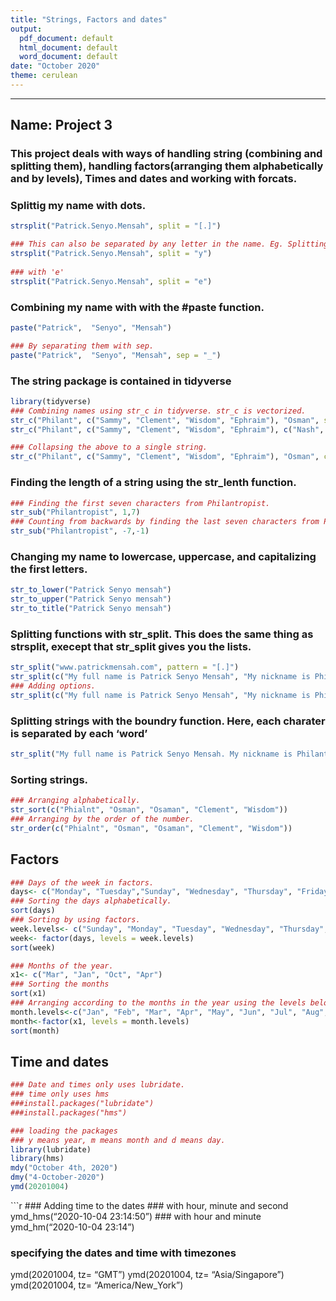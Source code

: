 ```yaml
---
title: "Strings, Factors and dates"
output:
  pdf_document: default
  html_document: default
  word_document: default
date: "October 2020"
theme: cerulean
---
```


---


## Name: Project 3 

### This project deals with ways of handling string (combining and splitting them), handling factors(arranging them alphabetically and by levels), Times and dates and working with forcats.

### Splittig my name with dots.
```r
strsplit("Patrick.Senyo.Mensah", split = "[.]")

### This can also be separated by any letter in the name. Eg. Splitting my name with the 'y'
strsplit("Patrick.Senyo.Mensah", split = "y")
 
### with 'e'
strsplit("Patrick.Senyo.Mensah", split = "e")
```

### Combining my name with with the #paste function.
```r
paste("Patrick",  "Senyo", "Mensah")

### By separating them with sep.
paste("Patrick",  "Senyo", "Mensah", sep = "_")
```

### The string package is contained in tidyverse

```r
library(tidyverse)
### Combining names using str_c in tidyverse. str_c is vectorized.
str_c("Philant", c("Sammy", "Clement", "Wisdom", "Ephraim"), "Osman", sep = "_")
str_c("Philant", c("Sammy", "Clement", "Wisdom", "Ephraim"), c("Nash", "Osaman","Vicent"), "Osman", sep="_")

### Collapsing the above to a single string.
str_c("Philant", c("Sammy", "Clement", "Wisdom", "Ephraim"), "Osman", collapse = "")
```

### Finding the length of a string using the str_lenth function.
```r
### Finding the first seven characters from Philantropist.
str_sub("Philantropist", 1,7)
### Counting from backwards by finding the last seven characters from Philantropist.
str_sub("Philantropist", -7,-1)
```

### Changing my name to lowercase, uppercase, and capitalizing the first letters.
```r
str_to_lower("Patrick Senyo mensah")
str_to_upper("Patrick Senyo mensah")
str_to_title("Patrick Senyo mensah")
```

### Splitting functions with str_split. This does the same thing as strsplit, execept that str_split gives you the lists. 
```r
str_split("www.patrickmensah.com", pattern = "[.]")
str_split(c("My full name is Patrick Senyo Mensah", "My nickname is Philant"), pattern = " ")
### Adding options.
str_split(c("My full name is Patrick Senyo Mensah", "My nickname is Philant"), pattern = " ", simplify = TRUE)
```

### Splitting strings with the boundry function. Here, each charater is separated by each 'word'
```r
str_split("My full name is Patrick Senyo Mensah. My nickname is Philant", boundary("word"))[[1]]
```

### Sorting strings. 
```r
### Arranging alphabetically.
str_sort(c("Phialnt", "Osman", "Osaman", "Clement", "Wisdom"))
### Arranging by the order of the number.
str_order(c("Phialnt", "Osman", "Osaman", "Clement", "Wisdom"))
```


## Factors
```r
### Days of the week in factors.
days<- c("Monday", "Tuesday","Sunday", "Wednesday", "Thursday", "Friday", "Saturday","Thursday")
### Sorting the days alphabetically.
sort(days)
### Sorting by using factors.
week.levels<- c("Sunday", "Monday", "Tuesday", "Wednesday", "Thursday", "Friday", "Saturday")
week<- factor(days, levels = week.levels)
sort(week)
```

```r
### Months of the year.
x1<- c("Mar", "Jan", "Oct", "Apr")
### Sorting the months
sort(x1)
### Arranging according to the months in the year using the levels below.
month.levels<-c("Jan", "Feb", "Mar", "Apr", "May", "Jun", "Jul", "Aug", "Sep", "Oct", "Nov", "Dec")
month<-factor(x1, levels = month.levels)
sort(month)
```

## Time and dates
```r
### Date and times only uses lubridate.
### time only uses hms
###install.packages("lubridate")
###install.packages("hms")
```

```r
### loading the packages
### y means year, m means month and d means day.
library(lubridate)
library(hms)
mdy("October 4th, 2020")
dmy("4-October-2020")
ymd(20201004)
```

```r
### Adding time to the dates
### with hour, minute and second
ymd_hms("2020-10-04 23:14:50")
### with hour and minute
ymd_hm("2020-10-04 23:14")

### specifying the dates and time with timezones
ymd(20201004, tz= "GMT")
ymd(20201004, tz= "Asia/Singapore")
ymd(20201004, tz= "America/New_York")

 